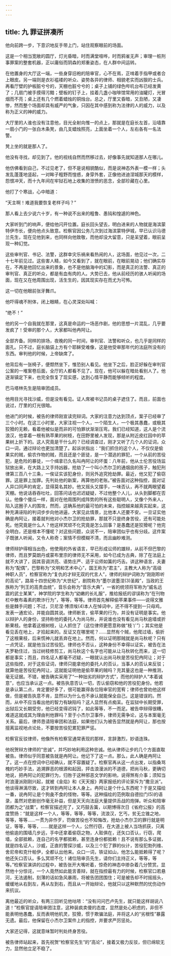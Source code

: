 ```yaml
---
---
---
```

title: 九 罪证拼凑所
---





他向前跨一步，下意识地反手带上门，站住观察眼前的场面。

这是一个相当宽敞的圆厅，灯光昏暗，时而满堂喧哗，时而鸦雀无声；审理一桩刑事罪案的整套机器，正以庸俗而阴森的郑重姿态，在人群中间运转。

在他置身的大厅这一端，一些身穿旧袍的陪审官，心不在焉，正啃着手指甲或者合上眼皮。另一端则是衣衫褴褛的听众、姿势各异的律师、相貌老实而凶狠的士兵。再看厅壁的护板脏兮兮的，天棚也脏兮兮的；桌子上铺的绿色哔叽台布已经发黄了；几扇门被手摸得污黯；壁板的钉子上，挂着几盏小咖啡馆常用的油罐灯，光冒烟而不亮；桌上还有几个燃着蜡烛的铜烛台。总之，厅里又昏暗，又丑陋，又凄惨，然而整个场面却具有威严的气象，只因在其中感到称为法律的人的威力，以及称为正义的神的威力。

大厅里的人谁也没有注意他，目光全射向惟一的点上，那就是在庭长左首，沿墙靠一扇小门的一张白木条凳，由几支蜡烛照亮，上面坐着一个人，左右各有一名法警。

凳上坐的就是那人了。

他没有寻找，却见到了。他的视线自然而然移过去，好像事先就知道那人在哪儿。

他仿佛看到自己，不过见老了，但不是说相貌酷似，而是说神态外表一模一样；头发乱蓬蓬地竖起，一对眸子粗野而惶惑，身穿外套，正像他进迪涅城那天的模样，怨恨冲天，而十九年间在牢狱石地上收集的泄愤的恶念，全部珍藏在心里。

他打了个寒战，心中暗道：

“天主啊！难道我要恢复老样子吗？”

那人看上去少说六十岁，有一种说不出来的粗鲁、愚钝和惶遽的神色。

大家听到门的响声，便给他闪开位置。庭长回头望去，明白进来的人物就是海滨蒙特伊市长，便向他点头致意。检察官因公务几次到过海滨蒙特伊城，早已认识马德兰先生，现在见他到来，也同样向他致敬，而他却没大留意，只是呆望着，眼前呈现一种幻觉。

这些审判官、书记、法警，这群幸灾乐祸来看热闹的人，这场面，他见过一次，二十七年前见过。这些害人精，如今又看到了，就在眼前，在眼前晃动；他们确实存在，不再是他回忆出来的景象，也不是他脑海中的幻影，而是真正的法警、真正的审判官、真正的听众，都是有血有肉的人。大势已去，他从前经历的骇人听闻的场面，现在又在他周围出现，活生生的，因其现实存在而尤为可怖。

这一切在他眼前张牙舞爪。

他吓得魂不附体，闭上眼睛，在心灵深处叫喊：

“绝不！”

他的另一个自我就在那里，这真是命运的一场恶作剧，他的思想一片混乱，几乎要发疯了！受审的那个人，大家都叫他冉阿让。

全部齐备。同样的排场，夜晚的同一时间，审判官、法警和听众，也几乎是同样的面孔。只不过，庭长脑袋上方有个耶稣受难像，这是他受审那年代的法庭所没有的东西。审判他的时候，上帝缺席了。

他背后有一张椅子，便颓然坐下，惟恐别人看见。他坐下之后，脸正好躲在审判官公案的一堆案卷后面，全厅的人都看不见了。现在，他可以躲在暗处看别人了。他逐渐镇定下来，也完全恢复了现实感，达到心情平静而能够倾听的程度。

巴马塔林先生是陪审团成员。

他用目光寻找沙威，但是没有看见。证人席被书记员的桌子遮住了。而且，前面也说过，厅里的灯光很暗。

他进门的时候，被告的律师刚宣读完辩词。大家的注意力达到顶点，案子已经审了三个小时。在这三小时里，大家注视一个人，一个陌生人，一个极其愚蠢，或极其狡猾的无赖，看着他被似是而非的可怕罪状渐渐压弯。我们已经知道，这人是个流浪汉，他拿着一根有熟苹果的树枝，在田野里被人发现，那是从附近皮红园中的苹果树上折下的。这人究竟是干什么的？已经调查过，刚才又听了几个人的证词，众口一词，通过辩论也更加清楚了。起诉状指出：“我们抓住的这个人，不仅仅是偷果实的贼，偷农作物的贼，而且还是个匪徒，是一个潜逃的罪犯，一个从前的苦役犯，是危险的暴徒，一个缉拿已久名叫冉阿让的坏蛋：八年前，他从土伦苦役场监狱放出来，在大路上又手持凶器，抢劫了一个叫小杰尔卫的通烟囱的孩子，触犯刑律第三百八十三条，一俟证实该犯身份，则另外追究抢劫罪。最近，他又犯了偷窃罪。这是罪上加罪。先判处他的新案，再算他的老账。”被告面对这种指控，面对证人异口同声的肯定，显得莫名其妙。他又摇头又摆手，一味否认，再不就两眼望着天棚。他说话吞吞吐吐，回答问话也迟迟疑疑，不过他整个人儿，从头到脚都在否认。他像个傻瓜一样，面对在他周围列成阵势的所有这些聪明人，又像个外来人，陷入这圈子人的围攻，然而，这确系他的最可怕的未来，指控越来越真实起来，这种充满诬陷的判词步步向他进逼，大家见此情景，比他本人还要不安。一旦证实他确是冉阿让，接着就判他对小杰尔卫的抢劫罪，那就不只是终身苦役，还有可能处死。他究竟是什么人？他这样冥顽不化究竟是怎么回事？是愚蠢还是狡猾呢？他完全明白，还是根本不懂呢？对这些问题，众说不一，陪审团似乎也有分歧。这件案子既骇人听闻，又令人称奇；案情不但模糊不清，而且幽眇难测。

律师辩护得相当出色，他使用的外省语言，早已形成讼师的雄辩，从前不但巴黎的律师，而且罗莫朗丹或蒙布里宗的律师无不采用，如今已成为古典，除了在法庭上就不大讲了，因其音调洪亮、语势庄严、适于讼师如簧的巧舌。讲这种语言，夫妻称为“配偶”，巴黎称为“文明和艺术中心”，国王称为“君主”，主教大人称为“高级神职人员”，检察官称为“复仇的才辩无双的代言人”，律师的辩护词称为“刚刚聆听的高论”，路易十四世纪称为“大世纪”，剧院称为“墨尔波墨涅(3)圣殿”，当政的王族称为“列王的高贵血统”，音乐会称为“音乐大典”，一省的统领将军称为“威名远震的武士某某”，神学院的学生称为“幼嫩的长礼服”，推给报纸的谬误称为“在刊物栏中散布毒素的欺诈行为”，等等，等等。律师首先解释偷苹果事件——说得文雅些是棘手问题；不过，贝尼涅·博须埃(4)本人在悼词中，还不得不提到一只母鸡，发表一通宏论，并能自圆其说。律师断言，偷苹果的行为，并没有证明是事实。他以辩护人的身份，坚持称他的委托人为尚马秋，并说谁也没有看见尚马秋逾墙或折断果枝。他拿着这根树枝，让人抓住了（这位律师更愿意称做“枝丫”）；其实他是看见丢在地上，才拾起来的。反证又在哪里呢？……显然有个贼，他爬过墙，偷折了这根果枝，后来慌神儿就丢弃在地上。然而，何以证明那贼就是尚马秋呢？只有一点凭证，就是他当过苦役犯。律师也不否认，这种身份不幸得以证实，被告在法夫罗勒住过，当过树枝修剪工，尚马秋这个名字也可能从让马秋转化而来，这一切都是事实；而且，四名证人都毫不迟疑，一眼就认出尚马秋是苦役犯冉阿让；对于这些指控，对于这些证词，律师只能拿他的委托人的否认，当事人的否认来反驳；就算他是苦役犯冉阿让，这就能证明他是偷苹果的贼吗？充其量这也是一种推测，毫无证据。不错，被告确实采用了“一种拙劣的辩护方式”，而他的辩护人“本着诚意”，也应当承认这一点。被告执意否认一切，否认偷窃和他的苦役犯身份。他若是承认第二点，肯定要好多了，很可能赢得各位陪审官的宽宥；律师也曾劝他这样做，但是被告执意不肯，显然以为什么也不承认就能保全自己。这是错误的。然而，从中不应当看出他的智力有缺陷吗？这人显然有点痴呆。在监狱中长期受罪，出狱后又长期受穷，他已经变得迟钝了，如此等等，不一而足。被告申辩得很糟，难道这就成其为理由判他罪吗？至于小杰尔卫事件，律师无需争论，这与本案毫无关系。最后，律师恳请陪审团和法庭，如果他们认为被告显然就是冉阿让，那也按擅离监视地点论处，不要按苦役犯累犯罪严惩。

检察官反驳律师，他像所有检察官通常表现的那样，言辞激烈，妙语连珠。

他祝贺辩方律师的“忠诚”，并巧妙地利用这种忠诚。他从律师让步的几个方面直取被告。律师似乎同意被告就是冉阿让。他记下了这一点。那么，此人确是冉阿让了。这一点在控词中已经确认，就不容置疑了。检察官再从这一点出发，以指桑骂槐的巧妙手法，追溯罪恶的根源和起因，抨击浪漫派的不道德，把尚马秋，更确切地说，把冉阿让的犯罪行为，归咎于这种邪恶文学的影响，说得煞有介事；须知当时浪漫派刚刚兴起，就被《金焰》和《天天报》两家报纸的评论家斥为“撒旦派”。他谈得淋漓尽致，这才转到冉阿让本人身上。冉阿让是个什么东西呢？于是又描绘一番，说冉阿让是个狗彘不食的怪物，等等。这种描绘的范例取自德拉门(5)的语录，虽然对悲剧创作毫无补益，但是天天向法庭大量提供舌战的炮弹。听众和陪审团都为之“战栗”。检察官描述完了，又巧鼓舌簧，以期博得次日《省府公报》的高度赞扬：“就是这样一个人，等等，等等，等等，流浪汉，乞丐，贫无立锥之地，等等，等等……一贯为非作歹，罚做苦役也不知悔改，抢劫小杰尔卫的罪行就是明证，等等，等等，……就是这样一个人，公然行窃，在大道上被人当场抓获，只离他偷逾的围墙几步远，手中还拿着偷窃之物，人赃俱在，还矢口否认，行窃，爬墙，全部抵赖，连自己的名字都抵赖，甚至连身份都抵赖！且不说有那么多证据，就是四名证人，沙威，正直的警探沙威，以及三个犯了罪的伙计，苦役犯勃列维、舍尼帝和克什帕伊，全都认出他来。众口一词，铁证如山，他怎么能抵赖得了呢？他还矢口否认。多么冥顽不化！诸位陪审员先生，请你们主持正义，等等，等等。”检察官演讲的过程中，被告张开大嘴听着，惊奇的神态中掺杂着几分赞赏。显然他十分惊诧，一个人竟然如此能言善辩，就在指控最有力的时候，检察官口若悬河，无法遏制，刻薄的话如急风暴雨，将被告团团围住；可是被告却不时摇摇头，缓缓地从右到左，再从左到右，而且从一开始辩论，他就只以这种默然的忧伤动作来抗议。

离他最近的听众，有两三回听见他咕哝：“没有问问巴卢先生，就只能这样胡说八道！”检察官提请陪审团注意，这种装疯卖傻的态度，显然是处心积虑的，非但不能表明他愚蠢，反而表明他机灵，狡猾，惯于欺骗法庭，并将这人的“劣根性”暴露无遗。最后，他保留在小杰尔卫案件上的指控，并要求严厉惩处。

大家还记得，这就意味暂时判处终身苦役。

被告律师站起来，首先祝贺“检察官先生”的“高论”，接着又极力反驳，但已绵软无力，显然他立足不稳了。